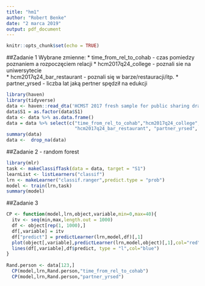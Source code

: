 ```yaml
---
title: "hm1"
author: "Robert Benke"
date: "2 marca 2019"
output: pdf_document
---
```


```r
knitr::opts_chunk$set(echo = TRUE)
```
##Zadanie 1
Wybrane zmienne:
* time_from_rel_to_cohab - czas pomiedzy poznaniem a rozpoczęciem relacji
* hcm2017q24_college - poznali sie na uniwersytecie  
* hcm2017q24_bar_restaurant - poznali się w barze/restauracji/itp.
* partner_yrsed - liczba lat jaką pertner spędził na edukcji
```r
library(haven)
library(tidyverse)
data <- haven::read_dta('HCMST 2017 fresh sample for public sharing draft v1.1.dta')
data$S1 = as.factor(data$S1)
data <- data %>% as.data.frame()
data = data %>% select(c("time_from_rel_to_cohab","hcm2017q24_college",
                         "hcm2017q24_bar_restaurant", "partner_yrsed", "S1"))
summary(data)
data <-  drop_na(data)
```

##Zadanie 2 - random forest
```r
library(mlr)
task <- makeClassifTask(data = data, target = "S1")
learnList <- listLearners("classif")
lrn <- makeLearner("classif.ranger",predict.type = "prob")
model <- train(lrn,task)
summary(model)
```

##Zadanie 3
```r
CP <- function(model,lrn,object,variable,min=0,max=40){
  itv <- seq(min,max,length.out = 1000)
  df <- object[rep(1, 1000),]
  df[,variable] = itv
  df["predict"] = predictLearner(lrn,model,df)[,1]
  plot(object[,variable],predictLearner(lrn,model,object)[,1],col="red")
  lines(df[,variable],df$predict, type = "l",col="blue")
}
  
Rand.person <- data[123,]
  CP(model,lrn,Rand.person,"time_from_rel_to_cohab")
  CP(model,lrn,Rand.person,"partner_yrsed")

```


